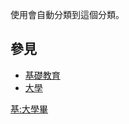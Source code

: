 使用{{tl|User_graduate/University}}會自動分類到這個分類。
== 參見 ==
* [[基礎教育|基礎教育]]
* [[大學|大學]]

[[Category:依學位區分的維基人|基:大學畢]]
